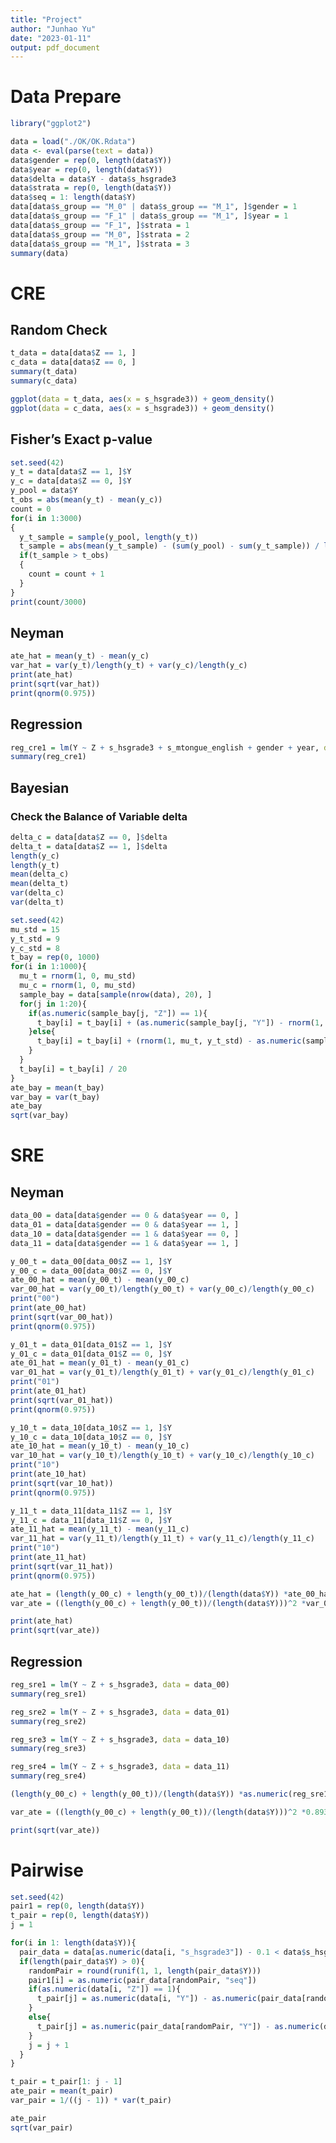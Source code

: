```yaml
---
title: "Project"
author: "Junhao Yu"
date: "2023-01-11"
output: pdf_document
---
```


# Data Prepare

```r
library("ggplot2")

data = load("./OK/OK.Rdata")
data <- eval(parse(text = data))
data$gender = rep(0, length(data$Y))
data$year = rep(0, length(data$Y))
data$delta = data$Y - data$s_hsgrade3
data$strata = rep(0, length(data$Y))
data$seq = 1: length(data$Y)
data[data$s_group == "M_0" | data$s_group == "M_1", ]$gender = 1
data[data$s_group == "F_1" | data$s_group == "M_1", ]$year = 1
data[data$s_group == "F_1", ]$strata = 1
data[data$s_group == "M_0", ]$strata = 2
data[data$s_group == "M_1", ]$strata = 3
summary(data)
```
# CRE
## Random Check
```r
t_data = data[data$Z == 1, ]
c_data = data[data$Z == 0, ]
summary(t_data)
summary(c_data)
```

```r
ggplot(data = t_data, aes(x = s_hsgrade3)) + geom_density()
ggplot(data = c_data, aes(x = s_hsgrade3)) + geom_density()
```

## Fisher's Exact p-value

```r
set.seed(42)
y_t = data[data$Z == 1, ]$Y
y_c = data[data$Z == 0, ]$Y
y_pool = data$Y
t_obs = abs(mean(y_t) - mean(y_c))
count = 0
for(i in 1:3000)
{
  y_t_sample = sample(y_pool, length(y_t))
  t_sample = abs(mean(y_t_sample) - (sum(y_pool) - sum(y_t_sample)) / length(y_c))
  if(t_sample > t_obs)
  {
    count = count + 1
  }
}
print(count/3000)
```

## Neyman

```r
ate_hat = mean(y_t) - mean(y_c)
var_hat = var(y_t)/length(y_t) + var(y_c)/length(y_c)
print(ate_hat)
print(sqrt(var_hat))
print(qnorm(0.975))
```

## Regression
```r
reg_cre1 = lm(Y ~ Z + s_hsgrade3 + s_mtongue_english + gender + year, data = data)
summary(reg_cre1)
```

## Bayesian
### Check the Balance of Variable delta
```r
delta_c = data[data$Z == 0, ]$delta
delta_t = data[data$Z == 1, ]$delta
length(y_c)
length(y_t)
mean(delta_c)
mean(delta_t)
var(delta_c)
var(delta_t)
```

```r
set.seed(42)
mu_std = 15
y_t_std = 9
y_c_std = 8
t_bay = rep(0, 1000)
for(i in 1:1000){
  mu_t = rnorm(1, 0, mu_std)
  mu_c = rnorm(1, 0, mu_std)
  sample_bay = data[sample(nrow(data), 20), ]
  for(j in 1:20){
    if(as.numeric(sample_bay[j, "Z"]) == 1){
      t_bay[i] = t_bay[i] + (as.numeric(sample_bay[j, "Y"]) - rnorm(1, mu_c, y_c_std))
    }else{
      t_bay[i] = t_bay[i] + (rnorm(1, mu_t, y_t_std) - as.numeric(sample_bay[j, "Y"]))
    }
  }
  t_bay[i] = t_bay[i] / 20
}
ate_bay = mean(t_bay)
var_bay = var(t_bay)
ate_bay
sqrt(var_bay)
```






# SRE
## Neyman
```r
data_00 = data[data$gender == 0 & data$year == 0, ]
data_01 = data[data$gender == 0 & data$year == 1, ]
data_10 = data[data$gender == 1 & data$year == 0, ]
data_11 = data[data$gender == 1 & data$year == 1, ]

y_00_t = data_00[data_00$Z == 1, ]$Y
y_00_c = data_00[data_00$Z == 0, ]$Y
ate_00_hat = mean(y_00_t) - mean(y_00_c)
var_00_hat = var(y_00_t)/length(y_00_t) + var(y_00_c)/length(y_00_c)
print("00")
print(ate_00_hat)
print(sqrt(var_00_hat))
print(qnorm(0.975))

y_01_t = data_01[data_01$Z == 1, ]$Y
y_01_c = data_01[data_01$Z == 0, ]$Y
ate_01_hat = mean(y_01_t) - mean(y_01_c)
var_01_hat = var(y_01_t)/length(y_01_t) + var(y_01_c)/length(y_01_c)
print("01")
print(ate_01_hat)
print(sqrt(var_01_hat))
print(qnorm(0.975))

y_10_t = data_10[data_10$Z == 1, ]$Y
y_10_c = data_10[data_10$Z == 0, ]$Y
ate_10_hat = mean(y_10_t) - mean(y_10_c)
var_10_hat = var(y_10_t)/length(y_10_t) + var(y_10_c)/length(y_10_c)
print("10")
print(ate_10_hat)
print(sqrt(var_10_hat))
print(qnorm(0.975))

y_11_t = data_11[data_11$Z == 1, ]$Y
y_11_c = data_11[data_11$Z == 0, ]$Y
ate_11_hat = mean(y_11_t) - mean(y_11_c)
var_11_hat = var(y_11_t)/length(y_11_t) + var(y_11_c)/length(y_11_c)
print("10")
print(ate_11_hat)
print(sqrt(var_11_hat))
print(qnorm(0.975))

ate_hat = (length(y_00_c) + length(y_00_t))/(length(data$Y)) *ate_00_hat + (length(y_01_c)  + length(y_01_t))/(length(data$Y)) *ate_01_hat + (length(y_10_c) + length(y_10_t))/(length(data$Y)) *ate_10_hat + (length(y_11_c) + length(y_11_t))/(length(data$Y)) *ate_11_hat
var_ate = ((length(y_00_c) + length(y_00_t))/(length(data$Y)))^2 *var_00_hat + ((length(y_01_c) + length(y_01_t))/(length(data$Y)))^2 *var_01_hat + ((length(y_10_c) + length(y_10_t))/(length(data$Y)))^2 *var_10_hat + ((length(y_11_c) + length(y_11_t))/(length(data$Y)))^2 *var_11_hat

print(ate_hat)
print(sqrt(var_ate))
```


## Regression

```r
reg_sre1 = lm(Y ~ Z + s_hsgrade3, data = data_00)
summary(reg_sre1)

reg_sre2 = lm(Y ~ Z + s_hsgrade3, data = data_01)
summary(reg_sre2)

reg_sre3 = lm(Y ~ Z + s_hsgrade3, data = data_10)
summary(reg_sre3)

reg_sre4 = lm(Y ~ Z + s_hsgrade3, data = data_11)
summary(reg_sre4)
```


```r
(length(y_00_c) + length(y_00_t))/(length(data$Y)) *as.numeric(reg_sre1$coefficients["Z"]) + (length(y_01_c)  + length(y_01_t))/(length(data$Y)) *as.numeric(reg_sre2$coefficients["Z"]) + (length(y_10_c) + length(y_10_t))/(length(data$Y)) *as.numeric(reg_sre3$coefficients["Z"]) + (length(y_11_c) + length(y_11_t))/(length(data$Y)) *as.numeric(reg_sre4$coefficients["Z"])

var_ate = ((length(y_00_c) + length(y_00_t))/(length(data$Y)))^2 *0.89379^2 + ((length(y_01_c) + length(y_01_t))/(length(data$Y)))^2 *0.90886^2 + ((length(y_10_c) + length(y_10_t))/(length(data$Y)))^2 *1.14662^2 + ((length(y_11_c) + length(y_11_t))/(length(data$Y)))^2 *1.17301^2

print(sqrt(var_ate))
```

# Pairwise

```r
set.seed(42)
pair1 = rep(0, length(data$Y))
t_pair = rep(0, length(data$Y))
j = 1

for(i in 1: length(data$Y)){
  pair_data = data[as.numeric(data[i, "s_hsgrade3"]) - 0.1 < data$s_hsgrade3 & data$s_hsgrade3 < as.numeric(data[i, "s_hsgrade3"]) + 0.1 & data$strata == as.numeric(data[i, "strata"]) & data$Z != as.numeric(data[i, "Z"]), ]
  if(length(pair_data$Y) > 0){
    randomPair = round(runif(1, 1, length(pair_data$Y)))
    pair1[i] = as.numeric(pair_data[randomPair, "seq"])
    if(as.numeric(data[i, "Z"]) == 1){
      t_pair[j] = as.numeric(data[i, "Y"]) - as.numeric(pair_data[randomPair, "Y"])
    }
    else{
      t_pair[j] = as.numeric(pair_data[randomPair, "Y"]) - as.numeric(data[i, "Y"])
    }
    j = j + 1
  }
}

t_pair = t_pair[1: j - 1]
ate_pair = mean(t_pair)
var_pair = 1/((j - 1)) * var(t_pair) 

```


```r
ate_pair
sqrt(var_pair)
```












